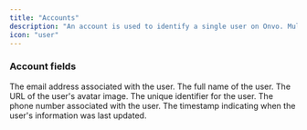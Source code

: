 ```yaml
---
title: "Accounts"
description: "An account is used to identify a single user on Onvo. Multiple accounts can be linked to a team."
icon: "user"
---
```


### Account fields

<ParamField path="email" type="string" required>
  The email address associated with the user.
</ParamField>

<ParamField path="full_name" type="string" required>
  The full name of the user.
</ParamField>

<ParamField path="avatar_url" type="string">
  The URL of the user's avatar image.
</ParamField>

<ParamField path="id" type="string">
  The unique identifier for the user.
</ParamField>

<ParamField path="phone_number" type="string">
  The phone number associated with the user.
</ParamField>

<ParamField path="updated_at" type="string">
  The timestamp indicating when the user's information was last updated.
</ParamField>
